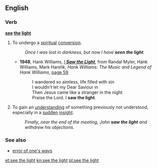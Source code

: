 ==English==

===Verb===
'''[[see]] [[the]] [[light]]'''

# {{idiomatic|religious}} To undergo a [[spiritual]] [[conversion]].
#: ''Once I was lost in darkness, but now I have '''seen the light'''.''
#*'''1948''', Hank Williams, ''[[w:I Saw the Light (Hank Williams song)| I '''Saw the Light''']]'', from Randal Myler, Hank Williams, Mark Harelik, ''Hank Williams: The Music and Legend of Hank Williams'', [http://books.google.com/books?id=30u2zFjOqiUC&pg=PA59&dq=i-saw-the-light+williams&lr=&as_brr=3&ei=IT-jR-SrHaTYyATjvNyzDA&sig=_hdI-DUahV9MWuh0TyvQDwG7Y8g page 59]
#*:I wandered so aimless, life filled with sin
#*:I wouldn't let my Dear Saviour in
#*:Then Jesus came like a stranger in the night
#*:Praise the Lord. I '''saw the light'''.
# {{idiomatic}} To gain an [[understanding]] of something previously not understood, especially in a [[sudden]] [[insight]].
#: ''Finally, near the end of the meeting, John '''saw the light''' and withdrew his objections.''

===See also===
* [[error of one's ways]]

[[et:see the light]]
[[kn:see the light]]
[[pl:see the light]]